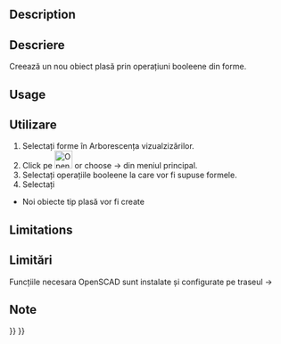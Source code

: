 <languages/>
<div lang="en" dir="ltr" class="mw-content-ltr">
{{Docnav
|[[OpenSCAD_AddOpenSCADElement|Add OpenSCAD Element]]
|[[OpenSCAD_Hull|Hull]]
|[[OpenSCAD_Workbench|OpenSCAD]]
|IconL=OpenSCAD_AddOpenSCADElement.svg
|IconR=OpenSCAD_Hull.svg
|IconC=Workbench_OpenSCAD.svg
}}
</div>

<div class="mw-translate-fuzzy">
{{GuiCommand|Name=OpenSCAD MeshBoolean|MenuLocation=OpenSCAD → Mesh Boolean...‏‎||Workbenches=[[OpenSCAD Workbench|OpenSCAD]]|Shortcut=none|SeeAlso=---}}
</div>

<div lang="en" dir="ltr" class="mw-content-ltr">
==Description==
</div> 

<div class="mw-translate-fuzzy">
==Descriere==
Creează un nou obiect plasă prin operațiuni booleene din forme.
</div>

<div lang="en" dir="ltr" class="mw-content-ltr">
==Usage==
</div> 

<div class="mw-translate-fuzzy">
==Utilizare==
#Selectați forme în Arborescența vizualzizărilor.
#Click pe [[Image:OpenSCAD_MeshBoolean.png|32px]] or choose {{KEY| OpenSCAD}}  →  {{KEY|[[Image:OpenSCAD_MeshBoolean.png|32px]] MeshBoolean ...}}  din meniul principal.
#Selectați operațiile booleene la care vor fi supuse formele.
#Selectați {{KEY| Perform}}
*Noi obiecte tip plasă vor fi create
</div>

<div lang="en" dir="ltr" class="mw-content-ltr">
==Limitations==
</div> 

<div class="mw-translate-fuzzy">
==Limitări==
Funcțiile necesara OpenSCAD sunt instalate și configurate pe traseul {{KEY| Edit}}  → {{KEY| Preferences}}
<br />
</div>


<span id="Notes"></span>
==Note==


<div lang="en" dir="ltr" class="mw-content-ltr">
{{Docnav
|[[OpenSCAD_AddOpenSCADElement|Add OpenSCAD Element]]
|[[OpenSCAD_Hull|Hull]]
|[[OpenSCAD_Workbench|OpenSCAD]]
|IconL=OpenSCAD_AddOpenSCADElement.svg
|IconR=OpenSCAD_Hull.svg
|IconC=Workbench_OpenSCAD.svg
}}
</div>

{{OpenSCAD_Tools_navi{{#translation:}}}}
{{Userdocnavi{{#translation:}}}}